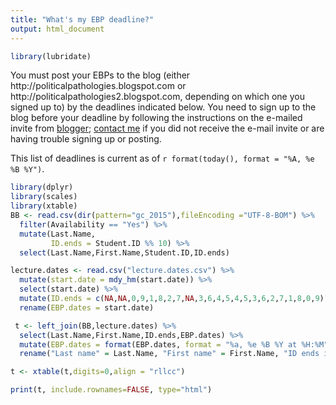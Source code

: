 ```yaml
---
title: "What's my EBP deadline?"
output: html_document
---
```

```r
library(lubridate)
```

You must post your EBPs to the blog (either http://politicalpathologies.blogspot.com or http://politicalpathologies2.blogspot.com, depending on which one you signed up to) by the deadlines indicated below. You need to sign up to the blog before your deadline by following the instructions on the e-mailed invite from [blogger](http://www.blogger.com); [contact me](mailto:xavier.marquez@vuw.ac.nz) if you did not receive the e-mail invite or are having trouble signing up or posting.

This list of deadlines is current as of `r format(today(), format = "%A, %e %B %Y")`. 

```r
library(dplyr)
library(scales)
library(xtable)
BB <- read.csv(dir(pattern="gc_2015"),fileEncoding ="UTF-8-BOM") %>% 
  filter(Availability == "Yes") %>%
  mutate(Last.Name, 
         ID.ends = Student.ID %% 10) %>%
  select(Last.Name,First.Name,Student.ID,ID.ends)

lecture.dates <- read.csv("lecture.dates.csv") %>% 
  mutate(start.date = mdy_hm(start.date)) %>%
  select(start.date) %>%
  mutate(ID.ends = c(NA,NA,0,9,1,8,2,7,NA,3,6,4,5,4,5,3,6,2,7,1,8,0,9)) %>%
  rename(EBP.dates = start.date)

 t <- left_join(BB,lecture.dates) %>% 
  select(Last.Name,First.Name,ID.ends,EBP.dates) %>%
  mutate(EBP.dates = format(EBP.dates, format = "%a, %e %B %Y at %H:%M")) %>% 
  rename("Last name" = Last.Name, "First name" = First.Name, "ID ends in" = ID.ends, "EBP deadlines" = EBP.dates) 

t <- xtable(t,digits=0,align = "rllcc")

print(t, include.rownames=FALSE, type="html")
```

